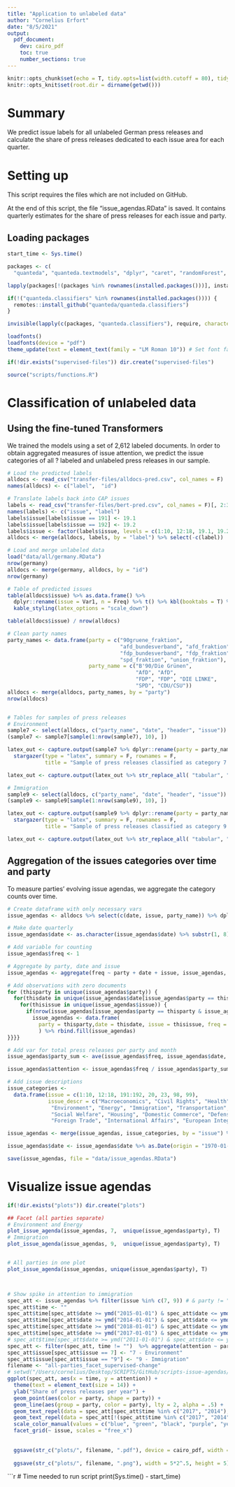 ```yaml
---
title: "Application to unlabeled data"
author: "Cornelius Erfort"
date: "8/5/2021"
output: 
  pdf_document:
    dev: cairo_pdf
    toc: true
    number_sections: true
---
```


```r
knitr::opts_chunk$set(echo = T, tidy.opts=list(width.cutoff = 80), tidy = T, python.reticulate = F)
knitr::opts_knit$set(root.dir = dirname(getwd()))
```

# Summary

We predict issue labels for all unlabeled German press releases and calculate the share of press releases dedicated to each issue area for each quarter.

# Setting up

This script requires the files which are not included on GitHub.

At the end of this script, the file "issue_agendas.RData" is saved. It contains quarterly estimates for the share of press releases for each issue and party.

## Loading packages

```r
start_time <- Sys.time()

packages <- c(
  "quanteda", "quanteda.textmodels", "dplyr", "caret", "randomForest", "tm", "rmarkdown", "plyr", "readr", "ggplot2", "stringr", "formatR", "readstata13", "lubridate", "reticulate", "doMC", "glmnet", "kableExtra", "stargazer", "extrafont", "ggrepel")

lapply(packages[!(packages %in% rownames(installed.packages()))], install.packages)

if(!("quanteda.classifiers" %in% rownames(installed.packages()))) {
  remotes::install_github("quanteda/quanteda.classifiers")
} 

invisible(lapply(c(packages, "quanteda.classifiers"), require, character.only = T))

loadfonts()
loadfonts(device = "pdf")
theme_update(text = element_text(family = "LM Roman 10")) # Set font family for ggplot

if(!dir.exists("supervised-files")) dir.create("supervised-files")

source("scripts/functions.R")

```

# Classification of unlabeled data

## Using the fine-tuned Transformers

We trained the models using a set of 2,612 labeled documents. In order to obtain aggregated measures of issue attention, we predict the issue categories of all ? labeled and unlabeled press releases in our sample.


```r
# Load the predicted labels
alldocs <- read_csv("transfer-files/alldocs-pred.csv", col_names = F)
names(alldocs) <- c("label",  "id")

# Translate labels back into CAP issues
labels <- read_csv("transfer-files/bert-pred.csv", col_names = F)[, 2:3] %>% unique
names(labels) <- c("issue", "label")
labels$issue[labels$issue == 191] <- 19.1
labels$issue[labels$issue == 192] <- 19.2
labels$issue <- factor(labels$issue, levels = c(1:10, 12:18, 19.1, 19.2, 20, 23, 98, 99))
alldocs <- merge(alldocs, labels, by = "label") %>% select(-c(label))

# Load and merge unlabeled data
load("data/all/germany.RData")
nrow(germany)
alldocs <- merge(germany, alldocs, by = "id")
nrow(germany)

# Table of predicted issues 
table(alldocs$issue) %>% as.data.frame() %>% 
  dplyr::rename(issue = Var1, n = Freq) %>% t() %>% kbl(booktabs = T) %>% 
  kable_styling(latex_options = "scale_down")

table(alldocs$issue) / nrow(alldocs)

# Clean party names
party_names <- data.frame(party = c("90gruene_fraktion",
                                    "afd_bundesverband", "afd_fraktion",
                                    "fdp_bundesverband", "fdp_fraktion", "linke_fraktion",
                                    "spd_fraktion", "union_fraktion"),
                          party_name = c("B'90/Die Grünen", 
                                         "AfD", "AfD", 
                                         "FDP", "FDP", "DIE LINKE", 
                                         "SPD", "CDU/CSU"))
alldocs <- merge(alldocs, party_names, by = "party")
nrow(alldocs)


# Tables for samples of press releases
# Environment
sample7 <- select(alldocs, c("party_name", "date", "header", "issue")) %>% filter(issue == 7)
(sample7 <- sample7[sample(1:nrow(sample7), 10), ])

latex_out <- capture.output(sample7 %>% dplyr::rename(party = party_name, title = header) %>%
  stargazer(type = "latex", summary = F, rownames = F, 
            title = "Sample of press releases classified as category 7 - Environment", label = "tab:7-document-samples"))

latex_out <- capture.output(latex_out %>% str_replace_all( "tabular", "tabularx")  %>% str_replace_all("\\@\\{\\\\extracolsep\\{5pt\\}\\} ccc", "\\\\textwidth\\}\\{stX") %>% cat(sep = "\n"), file = "tables/7-document-samples.tex")

# Immigration
sample9 <- select(alldocs, c("party_name", "date", "header", "issue")) %>% filter(issue == 9)
(sample9 <- sample9[sample(1:nrow(sample9), 10), ])

latex_out <- capture.output(sample9 %>% dplyr::rename(party = party_name, title = header) %>%
  stargazer(type = "latex", summary = F, rownames = F, 
            title = "Sample of press releases classified as category 9 - Immigration", label = "tab:9-document-samples"))

latex_out <- capture.output(latex_out %>% str_replace_all( "tabular", "tabularx")  %>% str_replace_all("\\@\\{\\\\extracolsep\\{5pt\\}\\} ccc", "\\\\textwidth\\}\\{stX") %>% cat(sep = "\n"), file = "tables/9-document-samples.tex")
```


## Aggregation of the issues categories over time and party

To measure parties' evolving issue agendas, we aggregate the category counts over time.

```r

# Create dataframe with only necessary vars
issue_agendas <- alldocs %>% select(c(date, issue, party_name)) %>% dplyr::rename(party = party_name)

# Make date quarterly
issue_agendas$date <- as.character(issue_agendas$date) %>% substr(1, 8) %>% str_c("15") %>% str_replace_all(c("-01-" = "-02-", "-03-" = "-02-", "-04-" = "-05-", "-06-" = "-05-", "-07-" = "-08-", "-09-" = "-08-", "-10-" = "-11-", "-12-" = "-11-")) %>%  ymd()

# Add variable for counting
issue_agendas$freq <- 1

# Aggregate by party, date and issue
issue_agendas <- aggregate(freq ~ party + date + issue, issue_agendas, sum)

# Add observations with zero documents
for (thisparty in unique(issue_agendas$party)) {
  for(thisdate in unique(issue_agendas$date[issue_agendas$party == thisparty])) {
    for(thisissue in unique(issue_agendas$issue)) {
      if(nrow(issue_agendas[issue_agendas$party == thisparty & issue_agendas$date == thisdate & issue_agendas$issue == thisissue, ]) == 0 & nrow(issue_agendas[issue_agendas$party == thisparty & issue_agendas$date == thisdate, ]) != 0) {
        issue_agendas <- data.frame(
          party = thisparty,date = thisdate, issue = thisissue, freq = 0
          ) %>% rbind.fill(issue_agendas)
}}}}

# Add var for total press releases per party and month
issue_agendas$party_sum <- ave(issue_agendas$freq, issue_agendas$date, issue_agendas$party, FUN = sum)

issue_agendas$attention <- issue_agendas$freq / issue_agendas$party_sum

# Add issue descriptions
issue_categories <- 
  data.frame(issue = c(1:10, 12:18, 191:192, 20, 23, 98, 99), 
             issue_descr = c("Macroeconomics", "Civil Rights", "Health", "Agriculture", "Labor", "Education", 
              "Environment", "Energy", "Immigration", "Transportation", "Law and Crime", 
              "Social Welfare", "Housing", "Domestic Commerce", "Defense", "Technology", 
              "Foreign Trade", "International Affairs", "European Integration", "Government Operations", "Culture", "Non-thematic", "Other"))

issue_agendas <- merge(issue_agendas, issue_categories, by = "issue") %>% select(-c(freq))

issue_agendas$date <- issue_agendas$date %>% as.Date(origin = "1970-01-01")

save(issue_agendas, file = "data/issue_agendas.RData")


```

# Visualize issue agendas

```r
if(!dir.exists("plots")) dir.create("plots")

## Facet (all parties separate)
# Environment and Energy
plot_issue_agenda(issue_agendas, 7,  unique(issue_agendas$party), T) 
# Immigration
plot_issue_agenda(issue_agendas, 9,  unique(issue_agendas$party), T) 


# All parties in one plot
plot_issue_agenda(issue_agendas, unique(issue_agendas$party), T)



# Show spike in attention to immigration
spec_att <- issue_agendas %>% filter(issue %in% c(7, 9)) # & party != "AfD")
spec_att$time <- ""
spec_att$time[spec_att$date >= ymd("2015-01-01") & spec_att$date <= ymd("2015-12-31") & spec_att$issue == 9] <- "2015" 
spec_att$time[spec_att$date >= ymd("2014-01-01") & spec_att$date <= ymd("2014-12-31") & spec_att$issue == 9] <- "2014"
spec_att$time[spec_att$date >= ymd("2018-01-01") & spec_att$date <= ymd("2018-12-31") & spec_att$issue == 7] <- "2018" 
spec_att$time[spec_att$date >= ymd("2017-01-01") & spec_att$date <= ymd("2017-12-31") & spec_att$issue == 7] <- "2017" 
# spec_att$time[spec_att$date >= ymd("2011-01-01") & spec_att$date <= ymd("2011-12-31") & spec_att$issue == 7] <- "2011" 
spec_att <- filter(spec_att, time != "")  %>% aggregate(attention ~ party + time + issue, ., mean)
spec_att$issue[spec_att$issue == 7] <- "7 - Environment"
spec_att$issue[spec_att$issue == "9"] <- "9 - Immigration"
filename <- "all-parties_facet_supervised-change"
# setwd("/Users/cornelius/Desktop/SCRIPTS/GitHub/scripts-issue-agendas/")
ggplot(spec_att, aes(x = time, y = attention)) +
  theme(text = element_text(size = 14)) +
  ylab("Share of press releases per year") +
  geom_point(aes(color = party, shape = party)) +
  geom_line(aes(group = party, color = party), lty = 2, alpha = .5) +
  geom_text_repel(data = spec_att[spec_att$time %in% c("2017", "2014"), ], aes(x = spec_att[spec_att$time %in% c("2017", "2014"), "time"], y = spec_att[spec_att$time %in% c("2017", "2014"), "attention"]), label = round(spec_att[spec_att$time %in% c("2017", "2014"), "attention"], 2), hjust = "left", colour = "dark grey", family = "LM Roman 10", box.padding = .4, size = 4, segment.size = .25,  min.segment.length = .1, point.padding = .5, max.overlaps = 100, nudge_x = -.25) +
  geom_text_repel(data = spec_att[!(spec_att$time %in% c("2017", "2014")), ], aes(x = spec_att[!(spec_att$time %in% c("2017", "2014")), "time"], y = spec_att[!(spec_att$time %in% c("2017", "2014")), "attention"]), label = round(spec_att[!(spec_att$time %in% c("2017", "2014")), "attention"], 2), hjust = "right", colour = "dark grey", family = "LM Roman 10", box.padding = .4, size = 4, segment.size = .25, min.segment.length = .1, point.padding = .5, max.overlaps = 100, nudge_x = .25) +
  scale_color_manual(values = c("blue", "green", "black", "purple", "yellow", "red")) + #"blue", 
  facet_grid(~ issue, scales = "free_x")
  
  
  ggsave(str_c("plots/", filename, ".pdf"), device = cairo_pdf, width = 5*2^.5, height = 5)
  
  ggsave(str_c("plots/", filename, ".png"), width = 5*2^.5, height = 5)

```



```r
# Time needed to run script
print(Sys.time() - start_time) 

